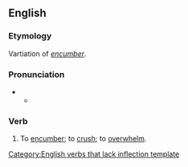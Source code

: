 ==English==

===Etymology===
Vartiation of ''[[encumber]]''.

===Pronunciation===
* {{a|RP}}
** {{IPA|/əˈkʌmbə/}}

===Verb===
{{infl|en|verb}}[[Category:English verbs that lack inflection template]]

# {{obsolete}} To [[encumber]]; to [[crush]]; to [[overwhelm]].